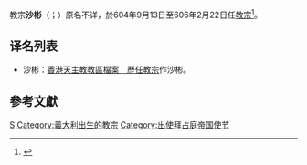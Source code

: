 {{NoteTA
|G1=Popes
}}
{{Infobox Christian leader
|type = Pope
|honorific-prefix = 教宗
|name=沙彬<br>Sabinianus PP.
|title = [[羅馬主教|羅馬主教]]
|image=[[File:SSabinian.jpg|250px]]
|caption = 位於[[城外聖保祿大殿|城外聖保祿大殿]]的教宗沙彬圖像
|birth_name=（不详）
|term_start=604年9月13日
|term_end=606年2月22日（在位{{Age in years and days|604|09|13|606|02|22|age=no}}）
|predecessor=[[教宗额我略一世|教宗额我略一世]]
|successor=[[教宗波尼法爵三世|教宗博義三世]]
|birth_date=（日期不详）
|birthplace=[[意大利|意大利]][[布萊拉|布萊拉]]
|dead=dead|death_date=606年2月22日
|deathplace=意大利[[罗马市|罗马]]
}}

{{infobox popestyles
|dipstyle = 教宗閣下
|offstyle = 教宗閣下
|relstyle = 聖父
|deathstyle=（无）
}}

教宗'''沙彬'''（{{lang-la|Sabinianus PP.}}；{{bd|？||606年|2月22日|catIdx=S}}）原名不详，於604年9月13日至606年2月22日任[[教宗|教宗]]<ref>{{cite web |title=Pontiffs |url=https://w2.vatican.va/content/vatican/en/holy-father.index.html |publisher=Holy See |accessdate=2019-09-09 |archiveurl=https://web.archive.org/web/20190909162143/https://w2.vatican.va/content/vatican/en/holy-father.index.html |archivedate=2019-09-09 |language=en}}</ref>。

== 译名列表 ==
* 沙彬：[https://web.archive.org/web/20051023073732/http://archives.catholic.org.hk/popes/index.htm 香港天主教教區檔案　歷任教宗]作沙彬。

== 參考文獻 ==
{{reflist}}

{{教宗|[[教宗额我略一世|教宗额我略一世]]|[[教宗波尼法爵三世|教宗博義三世]]|604年9月13日－606年2月22日}}
{{popes}}
{{Catholicism}} 
{{History of the Roman Catholic Church}}

{{Authority control}}
[[Category:教宗|S]]
[[Category:義大利出生的教宗|Category:義大利出生的教宗]]
[[Category:出使拜占庭帝国使节|Category:出使拜占庭帝国使节]]